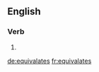 ==English==

===Verb===
{{head|en|verb form}}

# {{en-third-person singular of|equivalate}}

[[de:equivalates]]
[[fr:equivalates]]